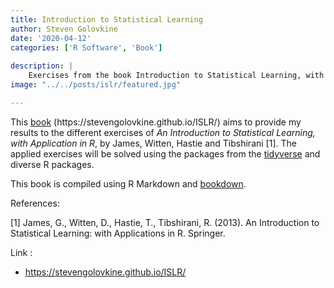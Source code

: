 ```yaml
---
title: Introduction to Statistical Learning
author: Steven Golovkine
date: '2020-04-12'
categories: ['R Software', 'Book']
  
description: |
    Exercises from the book Introduction to Statistical Learning, with application in R.
image: "../../posts/islr/featured.jpg"

---
```


This [book](https://stevengolovkine.github.io/ISLR/) (https://stevengolovkine.github.io/ISLR/) aims to provide my results to the different exercises of *An Introduction to Statistical Learning, with Application in R*, by James, Witten, Hastie and Tibshirani [1]. The applied exercises will be solved using the packages from the [tidyverse](https://www.tidyverse.org) and diverse R packages.

This book is compiled using R Markdown and [bookdown](https://github.com/rstudio/bookdown).

References:

[1] James, G., Witten, D., Hastie, T., Tibshirani, R. (2013). An Introduction to Statistical Learning: with Applications in R. Springer.

Link :

* [https://stevengolovkine.github.io/ISLR/](https://stevengolovkine.github.io/ISLR/)
